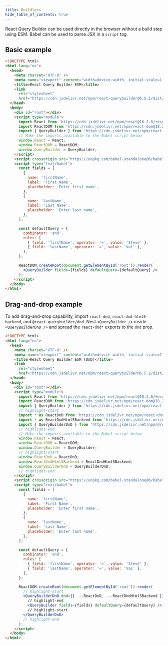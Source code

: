 ```yaml
---
title: Buildless
hide_table_of_contents: true
---
```


React Query Builder can be used directly in the browser without a build step using ESM. Babel can be used to parse JSX in a `script` tag.

## Basic example

```html
<!DOCTYPE html>
<html lang="en">
  <head>
    <meta charset="UTF-8" />
    <meta name="viewport" content="width=device-width, initial-scale=1.0" />
    <title>React Query Builder ESM</title>
    <link
      rel="stylesheet"
      href="https://cdn.jsdelivr.net/npm/react-querybuilder@6.5.1/dist/query-builder.css" />
  </head>
  <body>
    <div id="root"></div>
    <script type="module">
      import React from 'https://cdn.jsdelivr.net/npm/react@18.2.0/+esm';
      import ReactDOM from 'https://cdn.jsdelivr.net/npm/react-dom@18.2.0/+esm';
      import { QueryBuilder } from 'https://cdn.jsdelivr.net/npm/react-querybuilder@6.5.1/+esm';
      // Make the imports available to the Babel script below
      window.React = React;
      window.ReactDOM = ReactDOM;
      window.QueryBuilder = QueryBuilder;
    </script>
    <script crossorigin src="https://unpkg.com/babel-standalone@6/babel.min.js"></script>
    <script type="text/babel">
      const fields = [
        {
          name: 'firstName',
          label: 'First Name',
          placeholder: 'Enter first name',
        },
        {
          name: 'lastName',
          label: 'Last Name',
          placeholder: 'Enter last name',
        },
      ];

      const defaultQuery = {
        combinator: 'and',
        rules: [
          { field: 'firstName', operator: '=', value: 'Steve' },
          { field: 'lastName', operator: '=', value: 'Vai' },
        ],
      };

      ReactDOM.createRoot(document.getElementById('root')).render(
        <QueryBuilder fields={fields} defaultQuery={defaultQuery} />
      );
    </script>
  </body>
</html>
```

## Drag-and-drop example

To add drag-and-drop capability, import `react-dnd`, `react-dnd-html5-backend`, and `@react-querybuilder/dnd`. Nest `<QueryBuilder />` inside `<QueryBuilderDnD />` and spread the `react-dnd*` exports to the `dnd` prop.

```html
<!DOCTYPE html>
<html lang="en">
  <head>
    <meta charset="UTF-8" />
    <meta name="viewport" content="width=device-width, initial-scale=1.0" />
    <title>React Query Builder ESM (DnD)</title>
    <link
      rel="stylesheet"
      href="https://cdn.jsdelivr.net/npm/react-querybuilder@6.5.1/dist/query-builder.css" />
  </head>
  <body>
    <div id="root"></div>
    <script type="module">
      import React from 'https://cdn.jsdelivr.net/npm/react@18.2.0/+esm';
      import ReactDOM from 'https://cdn.jsdelivr.net/npm/react-dom@18.2.0/+esm';
      import { QueryBuilder } from 'https://cdn.jsdelivr.net/npm/react-querybuilder@6.5.1/+esm';
      // highlight-start
      import * as ReactDnD from 'https://cdn.jsdelivr.net/npm/react-dnd@16.0.0/+esm';
      import * as ReactDndHtml5Backend from 'https://cdn.jsdelivr.net/npm/react-dnd-html5-backend@16.0.0/+esm';
      import { QueryBuilderDnD } from 'https://cdn.jsdelivr.net/npm/@react-querybuilder/dnd@6.5.1/+esm';
      // highlight-end
      // Make the imports available to the Babel script below
      window.React = React;
      window.ReactDOM = ReactDOM;
      window.QueryBuilder = QueryBuilder;
      // highlight-start
      window.ReactDnD = ReactDnD;
      window.ReactDndHtml5Backend = ReactDndHtml5Backend;
      window.QueryBuilderDnD = QueryBuilderDnD;
      // highlight-end
    </script>
    <script crossorigin src="https://unpkg.com/babel-standalone@6/babel.min.js"></script>
    <script type="text/babel">
      const fields = [
        {
          name: 'firstName',
          label: 'First Name',
          placeholder: 'Enter first name',
        },
        {
          name: 'lastName',
          label: 'Last Name',
          placeholder: 'Enter last name',
        },
      ];

      const defaultQuery = {
        combinator: 'and',
        rules: [
          { field: 'firstName', operator: '=', value: 'Steve' },
          { field: 'lastName', operator: '=', value: 'Vai' },
        ],
      };

      ReactDOM.createRoot(document.getElementById('root')).render(
        // highlight-start
        <QueryBuilderDnD dnd={{ ...ReactDnD, ...ReactDndHtml5Backend }}>
          // highlight-end
          <QueryBuilder fields={fields} defaultQuery={defaultQuery} />
          // highlight-start
        </QueryBuilderDnD>
        // highlight-end
      );
    </script>
  </body>
</html>
```
